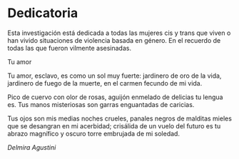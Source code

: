 # Dedicatoria {.unnumbered}


Esta investigación está dedicada a todas las mujeres cis y trans que viven o han vivido
situaciones de violencia basada en género. En el recuerdo de todas las que fueron vilmente
asesinadas.


Tu amor

Tu amor, esclavo, es como un sol muy fuerte:
jardinero de oro de la vida,
jardinero de fuego de la muerte,
en el carmen fecundo de mi vida.

Pico de cuervo con olor de rosas,
aguijón enmelado de delicias
tu lengua es. Tus manos misteriosas
son garras enguantadas de caricias.

Tus ojos son mis medias noches crueles,
panales negros de malditas mieles
que se desangran en mi acerbidad;
crisálida de un vuelo del futuro
es tu abrazo magnífico y oscuro
torre embrujada de mi soledad.

*Delmira Agustini*